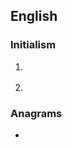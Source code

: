 {{wikipedia}}
{{also|Mdm}}
==English==

===Initialism===
{{rfc-header|Initialism}}
{{en-initialism}}

# {{label|en|computing}} {{initialism of|master data management|Master data management|lang=en}}
# {{label|en|electronics}} {{initialism of|[[multiplexer]]-[[demultiplexer]]|lang=en}}

===Anagrams===
* {{l|en|DMM}}